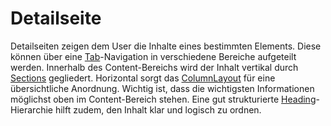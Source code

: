 # Detailseite

Detailseiten zeigen dem User die Inhalte eines bestimmten Elements. Diese können
über eine [Tab](/03-components/navigation/tabs/overview)-Navigation in verschiedene
Bereiche aufgeteilt werden. Innerhalb des Content-Bereichs wird der Inhalt
vertikal durch [Sections](/03-components/structure/section/overview) gegliedert.
Horizontal sorgt das [ColumnLayout](/03-components/structure/column-layout/overview) für
eine übersichtliche Anordnung. Wichtig ist, dass die wichtigsten Informationen
möglichst oben im Content-Bereich stehen. Eine gut strukturierte
[Heading](/03-components/content/heading/overview)-Hierarchie hilft zudem, den Inhalt
klar und logisch zu ordnen.

<LiveCodeEditor example="detail-page" editorCollapsed bgColor="dark" />
